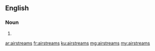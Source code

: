 ==English==

===Noun===
{{head|en|plural}}

# {{plural of|airstream|lang=en|nocat=1}}

[[ar:airstreams]]
[[fr:airstreams]]
[[ku:airstreams]]
[[mg:airstreams]]
[[my:airstreams]]